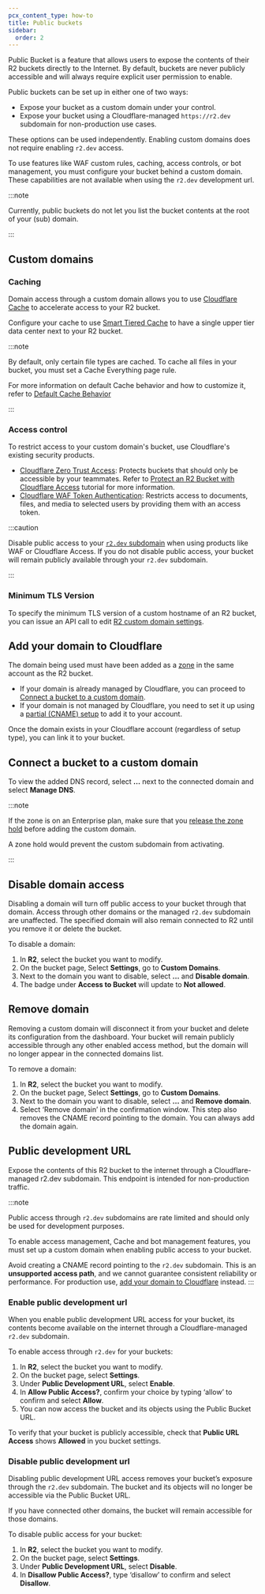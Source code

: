 ```yaml
---
pcx_content_type: how-to
title: Public buckets
sidebar:
  order: 2
---
```



Public Bucket is a feature that allows users to expose the contents of their R2 buckets directly to the Internet. By default, buckets are never publicly accessible and will always require explicit user permission to enable.

Public buckets can be set up in either one of two ways:

- Expose your bucket as a custom domain under your control.
- Expose your bucket using a Cloudflare-managed `https://r2.dev` subdomain for non-production use cases.

These options can be used independently. Enabling custom domains does not require enabling `r2.dev` access.

To use features like WAF custom rules, caching, access controls, or bot management, you must configure your bucket behind a custom domain. These capabilities are not available when using the `r2.dev` development url.

:::note

Currently, public buckets do not let you list the bucket contents at the root of your (sub) domain.

:::

## Custom domains

### Caching

Domain access through a custom domain allows you to use [Cloudflare Cache](/cache/) to accelerate access to your R2 bucket.

Configure your cache to use [Smart Tiered Cache](/cache/how-to/tiered-cache/#smart-tiered-cache) to have a single upper tier data center next to your R2 bucket.

:::note

By default, only certain file types are cached. To cache all files in your bucket, you must set a Cache Everything page rule.

For more information on default Cache behavior and how to customize it, refer to [Default Cache Behavior](/cache/concepts/default-cache-behavior/#default-cached-file-extensions)

:::

### Access control

To restrict access to your custom domain's bucket, use Cloudflare's existing security products.

- [Cloudflare Zero Trust Access](/cloudflare-one/applications/configure-apps): Protects buckets that should only be accessible by your teammates. Refer to [Protect an R2 Bucket with Cloudflare Access](/r2/tutorials/cloudflare-access/) tutorial for more information.
- [Cloudflare WAF Token Authentication](/waf/custom-rules/use-cases/configure-token-authentication/): Restricts access to documents, files, and media to selected users by providing them with an access token.

:::caution

Disable public access to your [`r2.dev` subdomain](#disable-public-development-url) when using products like WAF or Cloudflare Access. If you do not disable public access, your bucket will remain publicly available through your `r2.dev` subdomain.

:::

### Minimum TLS Version

To specify the minimum TLS version of a custom hostname of an R2 bucket, you can issue an API call to edit [R2 custom domain settings](/api/resources/r2/subresources/buckets/subresources/domains/subresources/custom/methods/update/).

## Add your domain to Cloudflare

The domain being used must have been added as a [zone](/fundamentals/setup/accounts-and-zones/#zones) in the same account as the R2 bucket.

- If your domain is already managed by Cloudflare, you can proceed to [Connect a bucket to a custom domain](/r2/buckets/public-buckets/#connect-a-bucket-to-a-custom-domain).
- If your domain is not managed by Cloudflare, you need to set it up using a [partial (CNAME) setup](/dns/zone-setups/partial-setup/) to add it to your account.

Once the domain exists in your Cloudflare account (regardless of setup type), you can link it to your bucket.

## Connect a bucket to a custom domain

<Render file="custom-domain-steps" />

To view the added DNS record, select **...** next to the connected domain and select **Manage DNS**.

:::note

If the zone is on an Enterprise plan, make sure that you [release the zone hold](/fundamentals/setup/account/account-security/zone-holds/#release-zone-holds) before adding the custom domain.

A zone hold would prevent the custom subdomain from activating.

:::

## Disable domain access

Disabling a domain will turn off public access to your bucket through that domain. Access through other domains or the managed `r2.dev` subdomain are unaffected.
The specified domain will also remain connected to R2 until you remove it or delete the bucket.

To disable a domain:

1. In **R2**, select the bucket you want to modify.
2. On the bucket page, Select **Settings**, go to **Custom Domains**.
3. Next to the domain you want to disable, select **...** and **Disable domain**.
4. The badge under **Access to Bucket** will update to **Not allowed**.

## Remove domain

Removing a custom domain will disconnect it from your bucket and delete its configuration from the dashboard. Your bucket will remain publicly accessible through any other enabled access method, but the domain will no longer appear in the connected domains list.

To remove a domain:

1. In **R2**, select the bucket you want to modify.
2. On the bucket page, Select **Settings**, go to **Custom Domains**.
3. Next to the domain you want to disable, select **...** and **Remove domain**.
4. Select ‘Remove domain’ in the confirmation window. This step also removes the CNAME record pointing to the domain. You can always add the domain again.

## Public development URL

Expose the contents of this R2 bucket to the internet through a Cloudflare-managed r2.dev subdomain. This endpoint is intended for non-production traffic.

:::note

Public access through `r2.dev` subdomains are rate limited and should only be used for development purposes.

To enable access management, Cache and bot management features, you must set up a custom domain when enabling public access to your bucket.

Avoid creating a CNAME record pointing to the `r2.dev` subdomain. This is an **unsupported access path**, and we cannot guarantee consistent reliability or performance. For production use, [add your domain to Cloudflare](#add-your-domain-to-cloudflare) instead.
:::

### Enable public development url

When you enable public development URL access for your bucket, its contents become available on the internet through a Cloudflare-managed `r2.dev` subdomain.

To enable access through `r2.dev` for your buckets:

1. In **R2**, select the bucket you want to modify.
2. On the bucket page, select **Settings**.
3. Under **Public Development URL**, select **Enable**.
4. In **Allow Public Access?**, confirm your choice by typing ‘allow’ to confirm and select **Allow**.
5. You can now access the bucket and its objects using the Public Bucket URL.

To verify that your bucket is publicly accessible, check that **Public URL Access** shows **Allowed** in you bucket settings.

### Disable public development url

Disabling public development URL access removes your bucket’s exposure through the `r2.dev` subdomain. The bucket and its objects will no longer be accessible via the Public Bucket URL.

If you have connected other domains, the bucket will remain accessible for those domains.

To disable public access for your bucket:

1. In **R2**, select the bucket you want to modify.
2. On the bucket page, select **Settings**.
3. Under **Public Development URL**, select **Disable**.
4. In **Disallow Public Access?**, type ‘disallow’ to confirm and select **Disallow**.
